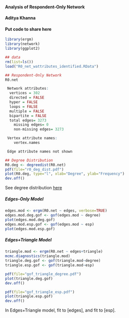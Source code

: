 #### Analysis of Respondent-Only Network
#### Aditya Khanna
#### Put code to share here

``` r
library(ergm)
library(network)
library(ggplot2)
```

```r
## data
rm(list=ls())
load("R0_net_wattributes_identified.RData")
```

```r
## Respondent-Only Network
R0.net

 Network attributes:
  vertices = 302 
  directed = FALSE 
  hyper = FALSE 
  loops = FALSE 
  multiple = FALSE 
  bipartite = FALSE 
  total edges= 3273 
    missing edges= 0 
    non-missing edges= 3273 

 Vertex attribute names: 
    vertex.names 

 Edge attribute names not shown 
```

```r
## Degree Distribution
R0.deg <- degreedist(R0.net)
pdf(file="r0_deg_dist.pdf")
plot(R0.deg, type="l", xlab="Degree", ylab="Frequency")
dev.off()
```

See degree distribution [here](https://github.com/khanna7/UConect_MissingTies/blob/master/r0_deg_dist.pdf)


##### Edges-Only Model
```r
edges.mod <- ergm(R0.net ~ edges, verbose=TRUE)
edges.mod.deg.gof <- gof(edges.mod ~ degree)
plot(edges.mod.deg.gof)
edges.mod.esp.gof <- gof(edges.mod ~ esp)
plot(edges.mod.esp.gof)
```

##### Edges+Triangle Model
```r
triangle.mod <- ergm(R0.net ~ edges+triangle)
mcmc.diagnostics(triangle.mod)
triangle.deg.gof <- gof(triangle.mod~degree)
triangle.esp.gof <- gof(triangle.mod~esp)

pdf(file="gof_triangle_degree.pdf")
plot(triangle.deg.gof)
dev.off()

pdf(file="gof_triangle_esp.pdf")
plot(triangle.esp.gof)
dev.off()
````

In Edges+Triangle model, fit to [edges], and fit to [esp]. 
